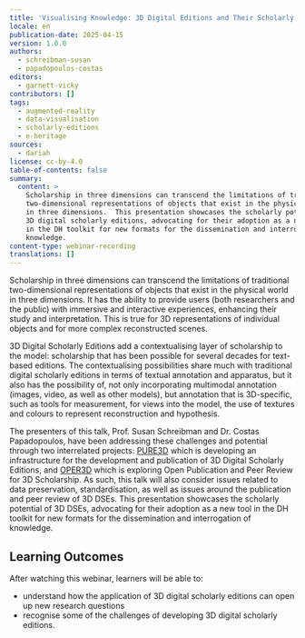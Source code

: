 ```yaml
---
title: 'Visualising Knowledge: 3D Digital Editions and Their Scholarly Potential'
locale: en
publication-date: 2025-04-15
version: 1.0.0
authors:
  - schreibman-susan
  - papadopoulos-costas
editors:
  - garnett-vicky
contributors: []
tags:
  - augmented-reality
  - data-visualisation
  - scholarly-editions
  - e-heritage
sources:
  - dariah
license: cc-by-4.0
table-of-contents: false
summary:
  content: >
    Scholarship in three dimensions can transcend the limitations of traditional
    two-dimensional representations of objects that exist in the physical world
    in three dimensions.  This presentation showcases the scholarly potential of
    3D digital scholarly editions, advocating for their adoption as a new tool
    in the DH toolkit for new formats for the dissemination and interrogation of
    knowledge.
content-type: webinar-recording
translations: []
---
```

Scholarship in three dimensions can transcend the limitations of traditional two-dimensional representations of objects that exist in the physical world in three dimensions. It has the ability to provide users (both researchers and the public) with immersive and interactive experiences, enhancing their study and interpretation. This is true for 3D representations of individual objects and for more complex reconstructed scenes. 

3D Digital Scholarly Editions add a contextualising layer of scholarship to the model: scholarship that has been possible for several decades for text-based editions. The contextualising possibilities share much with traditional digital scholarly editions in terms of textual annotation and apparatus, but it also has the possibility of, not only incorporating multimodal annotation (images, video, as well as other models), but annotation that is 3D-specific, such as tools for measurement, for views into the model, the use of textures and colours to represent reconstruction and hypothesis.

The presenters of this talk, Prof. Susan Schreibman and Dr. Costas Papadopoulos, have been addressing these challenges and potential through two interrelated projects: [PURE3D](https://pure3d.eu/) which is developing an infrastructure for the development and publication of 3D Digital Scholarly Editions, and [OPER3D](https://pure3d.eu/oper3d/) which is exploring Open Publication and Peer Review for 3D Scholarship. As such, this talk will also consider issues related to data preservation, standardisation, as well as issues around the publication and peer review of 3D DSEs. This presentation showcases the scholarly potential of 3D DSEs, advocating for their adoption as a new tool in the DH toolkit for new formats for the dissemination and interrogation of knowledge.

## Learning Outcomes

After watching this webinar, learners will be able to:

* understand how the application of 3D digital scholarly editions can open up new research questions
* recognise some of the challenges of developing 3D digital scholarly editions.

<VideoCard provider="youtube" id="6_kd4TC_uKc" title="Visualising Knowledge: 3D Digital Editions and Their Scholarly Potential" image="/assets/content/assets/en/resources/hosted/visualising-knowledge-3-d-digital-editions-and-their-scholarly-potential/schreibman-and-papadopoulos-friday-frontiers-thumbnail.png" />
